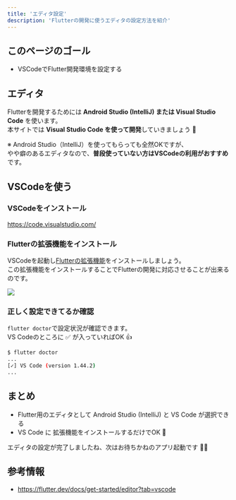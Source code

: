 ```yaml
---
title: 'エディタ設定'
description: 'Flutterの開発に使うエディタの設定方法を紹介'
---
```


## このページのゴール

- VSCodeでFlutter開発環境を設定する


## エディタ

Flutterを開発するためには **Android Studio (IntelliJ) または Visual Studio Code** を使います。  
本サイトでは **Visual Studio Code を使って開発**していきましょう 💪

※ Android Studio（IntelliJ）を使ってもらっても全然OKですが、  
やや癖のあるエディタなので、**普段使っていない方はVSCodeの利用がおすすめ**です。


## VSCodeを使う

### VSCodeをインストール

<a
    className="btn-link"
    href="https://code.visualstudio.com/">
    https://code.visualstudio.com/
</a>



### Flutterの拡張機能をインストール

VSCodeを起動し[Flutterの拡張機能](https://marketplace.visualstudio.com/items?itemName=Dart-Code.flutter)をインストールしましょう。  
この拡張機能をインストールすることでFlutterの開発に対応させることが出来るのです。

![](../images/vscode-install-flutter-extention.png)

### 正しく設定できてるか確認

`flutter doctor`で設定状況が確認できます。  
VS Codeのところに ✅ が入っていればOK 👍

```bash
$ flutter doctor
...
[✓] VS Code (version 1.44.2)
...
```


## まとめ

- Flutter用のエディタとして Android Studio (IntelliJ) と VS Code が選択できる
- VS Code に 拡張機能をインストールするだけでOK 🚀

エディタの設定が完了しましたね、次はお待ちかねのアプリ起動です 🚀🤩


## 参考情報

- https://flutter.dev/docs/get-started/editor?tab=vscode
